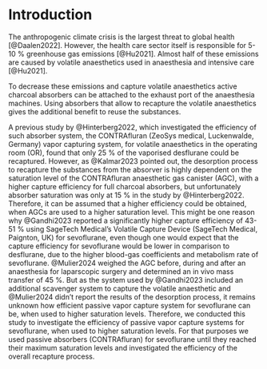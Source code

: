 # Introduction

The anthropogenic climate crisis is the largest threat to global health [@Daalen2022].
However, the health care sector itself is responsible for 5-10 % greenhouse gas emissions [@Hu2021].
Almost half of these emissions are caused by volatile anaesthetics used in anaesthesia and intensive care [@Hu2021].

To decrease these emissions and capture volatile anaesthetics active charcoal absorbers can be attached to the exhaust port of the anaesthesia machines.
Using absorbers that allow to recapture the volatile anaesthetics gives the
additional benefit to reuse the substances.

A previous study by @Hinterberg2022, which investigated the efficiency of such absorber system, the CONTRAfluran (ZeoSys medical, Luckenwalde, Germany) vapor capturing system, for volatile anaesthetics in the operating room (OR), found that only 25 % of the vaporised desflurane could be recaptured.
However, as @Kalmar2023 pointed out, the desorption process to recapture the substances from the absorver is highly dependent on the saturation level of the CONTRAfluran anaesthetic gas canister (AGC), with a higher capture efficiency for full charcoal absorbers, but unfortunately absorber saturation was only at 15 % in the study by @Hinterberg2022.
Therefore, it can be assumed that a higher efficiency could be obtained, when AGCs are used to a higher saturation level.
This might be one reason why @Gandhi2023 reported a significantly higher capture efficiency of 43-51 % using SageTech Medical's Volatile Capture Device (SageTech Medical, Paignton, UK) for sevoflurane, even though one would expect that the capture efficiency for sevoflurane would be lower in comparison to desflurane, due to the higher blood-gas coefficients and metabolism rate of sevoflurane.
@Mulier2024 weighed the AGC before, during and after an anaesthesia for
laparscopic surgery and determined an in vivo mass transfer of 45 %.
But as the system used by @Gandhi2023 included an additional scavenger system to capture the volatile anaesthetic and @Mulier2024 didn't report the results of the desorption process, it remains unknown how efficient passive vapor capture system for sevoflurane can be, when used to higher saturation levels.
Therefore, we conducted this study to investigate the efficiency of passive vapor capture systems for sevoflurane, when used to higher saturation levels.
For that purposes we used passive absorbers (CONTRAfluran) for sevoflurane until they reached their maximum saturation levels and investigated the efficiency of the overall recapture process.
